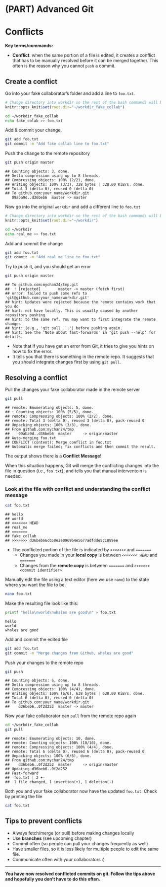 # (PART) Advanced Git {-}

# Conflicts

**Key terms/commands:**

* **Conflict**: when the same portion of a file is edited, it creates a conflict that has to be manually resolved before it can be merged together. This often is the reason why you cannot `push` a commit.

## Create a conflict

Go into your fake collaborator's folder and add a line to `foo.txt`.

```r
# Change directory into workdir so the rest of the bash commands will be run in it
knitr::opts_knit$set(root.dir="~/workdir_fake_collab")
```

```bash
cd ~/workdir_fake_collab
echo fake_colab >> foo.txt
```

Add & commit your change.

```bash
git add foo.txt
git commit -m "Add fake collab line to foo.txt"
```

Push the change to the remote repository

```bash
git push origin master
```


```
## Counting objects: 3, done.
## Delta compression using up to 8 threads.
## Compressing objects: 100% (2/2), done.
## Writing objects: 100% (3/3), 328 bytes | 328.00 KiB/s, done.
## Total 3 (delta 0), reused 0 (delta 0)
## To github.com:your_name/workdir.git
   09aba9d..d36beb6  master -> master
```

Now go into the original `workdir` and add a different line to `foo.txt`
```r
# Change directory into workdir so the rest of the bash commands will be run in it
knitr::opts_knit$set(root.dir="~/workdir")
```

```bash
cd ~/workdir
echo real_me >> foo.txt
```

Add and commit the change

```bash
git add foo.txt
git commit -m "Add real me line to foo.txt"
```

Try to push it, and you should get an error

```bash
git push origin master
```

```
## To github.com:mychan24/tmp.git
##  ! [rejected]        master -> master (fetch first)
## error: failed to push some refs to 'git@github.com:your_name/workdir.git'
## hint: Updates were rejected because the remote contains work that you do
## hint: not have locally. This is usually caused by another repository pushing
## hint: to the same ref. You may want to first integrate the remote changes
## hint: (e.g., 'git pull ...') before pushing again.
## hint: See the 'Note about fast-forwards' in 'git push --help' for details.
```

* Note that if you have get an error from Git, it tries to give you hints on how to fix the error. 
* It tells you that there is something in the remote repo. It suggests that you should integrate changes first by using `git pull`. 

## Resolving a conflict

Pull the changes your fake collaborator made in the remote server

```bash
git pull
```

```
## remote: Enumerating objects: 5, done.
## : Counting objects: 100% (5/5), done.
## remote: Compressing objects: 100% (2/2), done.
## remote: Total 3 (delta 0), reused 3 (delta 0), pack-reused 0
## Unpacking objects: 100% (3/3), done.
## From github.com:mychan24/tmp
##    09aba9d..d36beb6  master     -> origin/master
## Auto-merging foo.txt
## CONFLICT (content): Merge conflict in foo.txt
## Automatic merge failed; fix conflicts and then commit the result.
```

The output shows there is a **Conflict Message**! 

When this situation happens, Git will merge the conflicting changes into the file in question (i.e., `foo.txt`), and tells you that manual interventoin is needed.


### Look at the file with conflict and understanding the conflict message

```bash
cat foo.txt
```

```
## hello
## world
## <<<<<<< HEAD
## real_me
## =======
## fake_collab
## >>>>>>> d36beb66cb58e2e096964e5677adfdde5c1889ee
```

* The conflicted portion of the file is indicated by `<<<<<<<` and `=======`
  + Changes you made in your **local copy** is between `<<<<<<< HEAD` and `=======`
  + Changes from the **remote copy** is between `=======` and `>>>>>>> <commit identifier>`

Manually edit the file using a text editor (here we use `nano`) to the state where you want the file to be.

```bash
nano foo.txt
```

Make the resulting file look like this:

```bash
printf "hello\nworld\nwhales are good\n" > foo.txt
```

```
hello
world
whales are good
```

Add and commit the edited file

```bash
git add foo.txt
git commit -m "Merge changes from Github, whales are good"
```

Push your changes to the remote repo

```bash
git push
```

```
## Counting objects: 6, done.
## Delta compression using up to 8 threads.
## Compressing objects: 100% (4/4), done.
## Writing objects: 100% (6/6), 638 bytes | 638.00 KiB/s, done.
## Total 6 (delta 0), reused 0 (delta 0)
## To github.com:your_name/workdir.git
##    d36beb6..0f2d252  master -> master
```

Now your fake collaborator can `pull` from the remote repo again

```bash
cd ~/workdir_fake_collab
git pull
```

```
## remote: Enumerating objects: 10, done.
## remote: Counting objects: 100% (10/10), done.
## remote: Compressing objects: 100% (4/4), done.
## remote: Total 6 (delta 0), reused 6 (delta 0), pack-reused 0
## Unpacking objects: 100% (6/6), done.
## From github.com:mychan24/tmp
##    d36beb6..0f2d252  master     -> origin/master
## Updating d36beb6..0f2d252
## Fast-forward
##  foo.txt | 2 +-
##  1 file changed, 1 insertion(+), 1 deletion(-)
```

Both you and your fake collaborator now have the updated `foo.txt`. Check by printing the file

```bash
cat foo.txt
```

## Tips to prevent conflicts

* Always fetch/merge (or pull) before making changes locally
* Use **branches** (see upcoming chapter)
* Commit often (so people can pull your changes frequently as well)
* Have smaller files, so it is less likely for multiple people to edit the same file. 
* Communicate often with your collaborators :) 

***
**You have now resolved conflicted commits on git. Follow the tips above and hopefully you don't have to do this often.**
